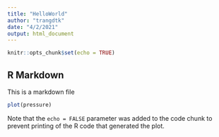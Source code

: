 ```yaml
---
title: "HelloWorld"
author: "trangdtk"
date: "4/2/2021"
output: html_document
---
```


```r
knitr::opts_chunk$set(echo = TRUE)
```

## R Markdown

This is a markdown file

```r
plot(pressure)
```

Note that the `echo = FALSE` parameter was added to the code chunk to prevent printing of the R code that generated the plot.
